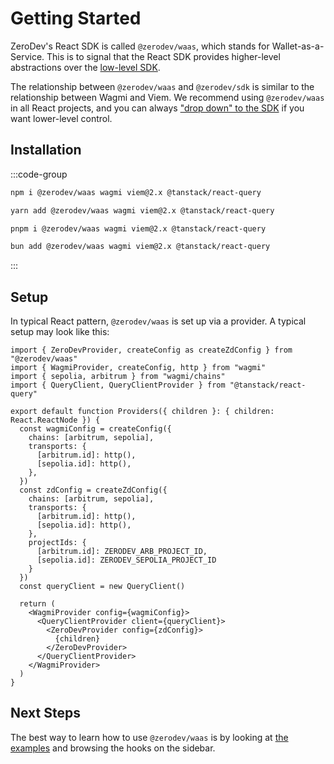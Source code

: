 # Getting Started

ZeroDev's React SDK is called `@zerodev/waas`, which stands for Wallet-as-a-Service.  This is to signal that the React SDK provides higher-level abstractions over the [low-level SDK](/).

The relationship between `@zerodev/waas` and `@zerodev/sdk` is similar to the relationship between Wagmi and Viem.  We recommend using `@zerodev/waas` in all React projects, and you can always ["drop down" to the SDK](/react/use-kernelclient) if you want lower-level control.

## Installation

:::code-group

```bash [npm]
npm i @zerodev/waas wagmi viem@2.x @tanstack/react-query
```

```bash [yarn]
yarn add @zerodev/waas wagmi viem@2.x @tanstack/react-query
```

```bash [pnpm]
pnpm i @zerodev/waas wagmi viem@2.x @tanstack/react-query
```

```bash [bun]
bun add @zerodev/waas wagmi viem@2.x @tanstack/react-query
```

:::

## Setup

In typical React pattern, `@zerodev/waas` is set up via a provider.  A typical setup may look like this:

```tsx
import { ZeroDevProvider, createConfig as createZdConfig } from "@zerodev/waas"
import { WagmiProvider, createConfig, http } from "wagmi"
import { sepolia, arbitrum } from "wagmi/chains"
import { QueryClient, QueryClientProvider } from "@tanstack/react-query"

export default function Providers({ children }: { children: React.ReactNode }) {  
  const wagmiConfig = createConfig({
    chains: [arbitrum, sepolia],
    transports: {
      [arbitrum.id]: http(),
      [sepolia.id]: http(),
    },
  })
  const zdConfig = createZdConfig({
    chains: [arbitrum, sepolia],
    transports: {
      [arbitrum.id]: http(),
      [sepolia.id]: http(),
    },
    projectIds: {
      [arbitrum.id]: ZERODEV_ARB_PROJECT_ID,
      [sepolia.id]: ZERODEV_SEPOLIA_PROJECT_ID
    } 
  })
  const queryClient = new QueryClient()

  return (
    <WagmiProvider config={wagmiConfig}>
      <QueryClientProvider client={queryClient}>
        <ZeroDevProvider config={zdConfig}>
          {children}
        </ZeroDevProvider>
      </QueryClientProvider>
    </WagmiProvider>
  )
}
```

## Next Steps

The best way to learn how to use `@zerodev/waas` is by looking at [the examples](https://github.com/zerodevapp/waas-examples) and browsing the hooks on the sidebar.